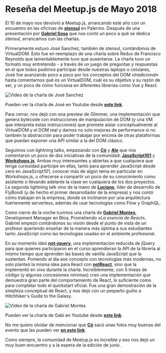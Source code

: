 
# Reseña del Meetup.js de Mayo 2018

El 10 de mayo nos devolvió a Meetup.js, arrancando este año con un encuentro en las oficinas de **[stensul](https://stensul.com/)** en Palermo. Después de una presentación por **[Gabriel Sosa](https://twitter.com/pendexgabo)** que nos contó un poco a qué se dedica stensul, arrancamos con las charlas.

Primeramente estuvo José Sanchez, también de stensul, contándonos de VirtualDOM. Esto fue en reemplazo de una charla sobre Redux de Francisco Reynolds que lamentablemente tuvo que ausentarse. La charla tuvo un formato muy entretenido - a través de un juego de preguntas y respuestas en el que todos pudimos participar desde nuestras laptops o celulares, José fue avanzando poco a poco por los conceptos del DOM _«tradicional»_ hasta comentarnos qué es un VirtualDOM, cuál es su objetivo y su razón de ser, y un poco de cómo funciona en diferentes librerías como Vue y React.

![Video de la charla de José Sanchez](https://raw.githubusercontent.com/meetupjs-ar/blog-articles/master/05-resena-meetup-mayo-2018/jose-sanchez.jpg)

Pueden ver la charla de José en Youtube desde **[este link](https://www.youtube.com/watch?v=xA93dmkfcSQ)**.

Para cerrar, nos dejó con una preview de Glimmer, una implementación que genera bytecode con instrucciones de manipulación de DOM (y una VM que interpreta estas instrucciones) que promete aislar conceptualmente al VirtualDOM y el DOM real y darnos no solo mejoras de performance si no también la abstracción para poder trabajar por encima de otras plataformas que puedan exponer una API similar a la del DOM clásico.

Seguimos con lightning talks, empezando con **[Có](https://twitter.com/co_constanza)** y **[Ale](https://twitter.com/alekrumkamp)** que nos comentaron un poco de dos iniciativas de la comunidad: **[JavaScript101](https://twitter.com/javascript_101)** y **[Workshops.js](https://twitter.com/workshopsjs)**. Ambas muy interesantes y abiertas a que cualquiera que tenga curiosidad participe en ellas, tanto para aprender JavaScript desde cero en JavaScript101, conocer más de algún tema en particular en Workshops.js, u ofrecerse a compartir un poco de su conocimiento como asistente o llevando adelante la clase en cualquiera de los dos proyectos. La segunda lightning talk vino de la mano de **[Luciano](https://twitter.com/lfantone)**, líder de desarrollo de FlyBondi (y de hecho el primer desarrollador de la empresa) y nos contó cómo trabajan en la empresa, donde se inclinaron por una arquitectura fuertemente serverless, además de usar tecnologías como Flow y GraphQL.

Como cierre de la noche tuvimos una charla de **[Gabriel Montes](https://twitter.com/gab_montes)**, Development Manager en Bloq. Prometiendo _«La esencia de React»_, Gabriel empezó contándonos su visión desde el punto de vista de un profesor queriendo enseñar de la manera más óptima a sus estudiantes tanto JavaScript como las tecnologías usadas en el ambiente profesional.

En su momento ideó **[not-jquery](https://gist.github.com/gabmontes/535a7b3b059b2a301a55b43e90ee0101)**, una implementación reducida de jQuery para que quienes participaron en el curso aprendieran la API de la librería al mismo tiempo que aprenden las bases de vanilla JavaScript que la sustentan. Poniendo al día ese concepto con tecnologías más modernas, no solo planteó la misma idea para React con **[notReact](https://github.com/gabmontes/exploring-not-react)**, sino que la implementó en vivo durante la charla. Increíblemente, con 5 líneas de código (y algunas concesiones mínimas) creó una implementación que demuestra gran parte del comportamiento de React, lo suficiente como para completar todo el quickstart oficial. Fue una gran demostración de la simpleza conceptual de React, y nos dejó con un pequeño guiño a Hitchhiker's Guide to the Galaxy.

![Video de la charla de Gabriel Montes](https://raw.githubusercontent.com/meetupjs-ar/blog-articles/master/05-resena-meetup-mayo-2018/gabi-montes.jpg)

Pueden ver la charla de Gabi en Youtube desde **[este link](https://www.youtube.com/watch?v=QtiDA8KkM3U)**.

No me quiero olvidar de mencionar que **[Có](https://twitter.com/co_constanza)** sacó unas fotos muy buenas del evento que las pueden ver **[en este link](https://www.facebook.com/groups/1572363023007913/permalink/2087021364875407/)**.

Como siempre, la comunidad de Meetup.js es increíble y eso nos dejó un muy buen encuentro y a la espera de la edición de junio.
